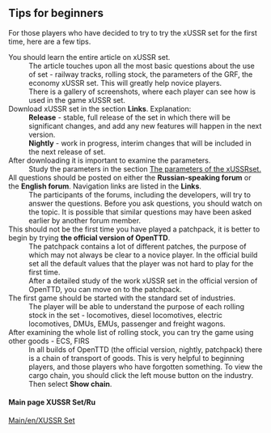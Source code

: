 == Tips for beginners ==
For those players who have decided to try to try the xUSSR set for the first time, here are a few tips.
;You should learn the entire article on xUSSR set.
:The article touches upon all the most basic questions about the use of set - railway tracks, rolling stock, the parameters of the GRF, the economy xUSSR set. This will greatly help novice players.
:There is a gallery of screenshots, where each player can see how is used in the game xUSSR set.
;Download xUSSR set in the section '''Links'''. Explanation:
:'''Release ''' - stable, full release of the set in which there will be significant changes, and add any new features will happen in the next version.
:'''Nightly''' - work in progress, interim changes that will be included in the next release of set. 
;After downloading it is important to examine the parameters.
:Study the parameters in the section [[Main/en/XUSSR Set/The parameters of the xUSSR set| The parameters of the xUSSRset.]]
;All questions should be posted on either the '''Russian-speaking forum''' or the '''English forum'''. Navigation links are listed in the '''Links'''.
:The participants of the forums, including the developers, will try to answer the questions. Before you ask questions, you should watch on the topic. It is possible that similar questions may have been asked earlier by another forum member.
;This should not be the first time you have played a patchpack, it is better to begin by trying '''the official version of OpenTTD'''.
:The patchpack contains a lot of different patches, the purpose of which may not always be clear to a novice player. In the official build set all the default values that the player was not hard to play for the first time.
:After a detailed study of the work xUSSR set in the official version of OpenTTD, you can move on to the patchpack.
;The first game should be started with the standard set of industries.
:The player will be able to understand the purpose of each rolling stock in the set - locomotives, diesel locomotives, electric locomotives, DMUs, EMUs, passenger and freight wagons. 
;After examining the whole list of rolling stock, you can try the game using other goods - ECS, FIRS
:In all builds of OpenTTD (the official version, nightly, patchpack) there is a chain of transport of goods. This is very helpful to beginning players, and those players who have forgotten something. To view the cargo chain, you should click the left mouse button on the industry. Then select '''Show chain'''.

====Main page XUSSR Set/Ru====
[[Main/en/XUSSR Set]]